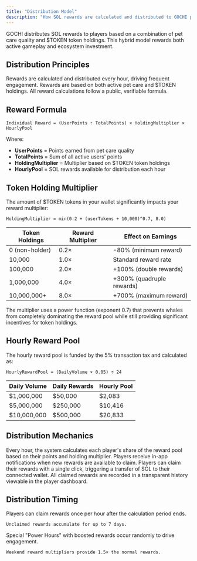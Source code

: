 ```yaml
---
title: "Distribution Model"
description: "How SOL rewards are calculated and distributed to GOCHI players"
---
```


GOCHI distributes SOL rewards to players based on a combination of pet care quality and $TOKEN token holdings. This hybrid model rewards both active gameplay and ecosystem investment.

## Distribution Principles

<CardGroup cols={3}>
  <Card title="Hourly Payouts" icon="clock">
    Rewards are calculated and distributed every hour, driving frequent engagement.
  </Card>
  
  <Card title="Dual Factors" icon="scale-balanced">
    Rewards are based on both active pet care and $TOKEN holdings.
  </Card>
  
  <Card title="Transparent Formula" icon="calculator">
    All reward calculations follow a public, verifiable formula.
  </Card>
</CardGroup>

## Reward Formula

```
Individual Reward = (UserPoints ÷ TotalPoints) × HoldingMultiplier × HourlyPool
```

Where:
- **UserPoints** = Points earned from pet care quality
- **TotalPoints** = Sum of all active users' points
- **HoldingMultiplier** = Multiplier based on $TOKEN token holdings
- **HourlyPool** = SOL rewards available for distribution each hour


## Token Holding Multiplier

The amount of $TOKEN tokens in your wallet significantly impacts your reward multiplier:

```
HoldingMultiplier = min(0.2 + (userTokens ÷ 10,000)^0.7, 8.0)
```

<table>
  <thead>
    <tr>
      <th>Token Holdings</th>
      <th>Reward Multiplier</th>
      <th>Effect on Earnings</th>
    </tr>
  </thead>
  <tbody>
    <tr>
      <td>0 (non-holder)</td>
      <td>0.2×</td>
      <td>-80% (minimum reward)</td>
    </tr>
    <tr>
      <td>10,000</td>
      <td>1.0×</td>
      <td>Standard reward rate</td>
    </tr>
    <tr>
      <td>100,000</td>
      <td>2.0×</td>
      <td>+100% (double rewards)</td>
    </tr>
    <tr>
      <td>1,000,000</td>
      <td>4.0×</td>
      <td>+300% (quadruple rewards)</td>
    </tr>
    <tr>
      <td>10,000,000+</td>
      <td>8.0×</td>
      <td>+700% (maximum reward)</td>
    </tr>
  </tbody>
</table>

<Note>
The multiplier uses a power function (exponent 0.7) that prevents whales from completely dominating the reward pool while still providing significant incentives for token holdings.
</Note>

## Hourly Reward Pool

The hourly reward pool is funded by the 5% transaction tax and calculated as:

```
HourlyRewardPool = (DailyVolume × 0.05) ÷ 24
```

<table>
  <thead>
    <tr>
      <th>Daily Volume</th>
      <th>Daily Rewards</th>
      <th>Hourly Pool</th>
    </tr>
  </thead>
  <tbody>
    <tr>
      <td>$1,000,000</td>
      <td>$50,000</td>
      <td>$2,083</td>
    </tr>
    <tr>
      <td>$5,000,000</td>
      <td>$250,000</td>
      <td>$10,416</td>
    </tr>
    <tr>
      <td>$10,000,000</td>
      <td>$500,000</td>
      <td>$20,833</td>
    </tr>
  </tbody>
</table>

## Distribution Mechanics

<Steps>
  <Step title="Hourly Calculation">
    Every hour, the system calculates each player's share of the reward pool based on their points and holding multiplier.
  </Step>
  
  <Step title="Reward Notification">
    Players receive in-app notifications when new rewards are available to claim.
  </Step>
  
  <Step title="Reward Claim">
    Players can claim their rewards with a single click, triggering a transfer of SOL to their connected wallet.
  </Step>
  
  <Step title="Reward History">
    All claimed rewards are recorded in a transparent history viewable in the player dashboard.
  </Step>
</Steps>


## Distribution Timing

<CardGroup cols={2}>
  <Card title="Claim Frequency" icon="clock">
    Players can claim rewards once per hour after the calculation period ends.
    
    Unclaimed rewards accumulate for up to 7 days.
  </Card>
  
  <Card title="Special Events" icon="calendar-star">
    Special "Power Hours" with boosted rewards occur randomly to drive engagement.
    
    Weekend reward multipliers provide 1.5× the normal rewards.
  </Card>
</CardGroup>